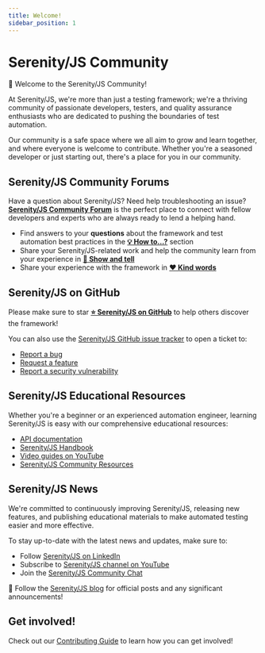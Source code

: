 ```yaml
---
title: Welcome!
sidebar_position: 1
---
```


# Serenity/JS Community

👋 Welcome to the Serenity/JS Community!

At Serenity/JS, we're more than just a testing framework;
we're a thriving community of passionate developers, testers, and quality assurance enthusiasts
who are dedicated to pushing the boundaries of test automation.

Our community is a safe space where we all aim to grow and learn together,
and where everyone is welcome to contribute. Whether you're a seasoned developer or just starting out,
there's a place for you in our community.

## Serenity/JS Community Forums

Have a question about Serenity/JS? Need help troubleshooting an issue?
[**Serenity/JS Community Forum**](https://github.com/orgs/serenity-js/discussions) is the perfect place to connect
with fellow developers and experts who are always ready to lend a helping hand.

- Find answers to your **questions** about the framework and test automation best practices in the [**💡 How to...?**](https://github.com/orgs/serenity-js/discussions/categories/how-to) section
- Share your Serenity/JS-related work and help the community learn from your experience in [**🙌 Show and tell**](https://github.com/orgs/serenity-js/discussions/categories/show-and-tell)
- Share your experience with the framework in [**❤️ Kind words**](https://github.com/orgs/serenity-js/discussions/categories/kind-words)

## Serenity/JS on GitHub

Please make sure to star [**⭐️ Serenity/JS on GitHub**](https://github.com/serenity-js/serenity-js) to help others discover the framework!

You can also use the [Serenity/JS GitHub issue tracker](https://github.com/serenity-js/serenity-js/issues) to open a ticket to:
- [Report a bug](https://github.com/serenity-js/serenity-js/issues/new?assignees=&labels=&projects=&template=bug_report.yml&title=Feature+X+fails+when+Y+happens)
- [Request a feature](https://github.com/serenity-js/serenity-js/issues/new?assignees=&labels=&projects=&template=feature_request.yml&title=Serenity%2FJS+should+...)
- [Report a security vulnerability](https://github.com/serenity-js/serenity-js/security/advisories/new)

## Serenity/JS Educational Resources

Whether you're a beginner or an experienced automation engineer, learning Serenity/JS is easy with our comprehensive educational resources:
- [API documentation](/api/core)
- [Serenity/JS Handbook](/handbook)
- [Video guides on YouTube](https://www.youtube.com/@serenity-js)
- [Serenity/JS Community Resources](/community/resources)

## Serenity/JS News

We're committed to continuously improving Serenity/JS, releasing new features,
and publishing educational materials to make automated testing easier and more effective.

To stay up-to-date with the latest news and updates, make sure to:

- Follow [Serenity/JS on LinkedIn](https://www.linkedin.com/company/serenity-js)
- Subscribe to [Serenity/JS channel on YouTube](https://www.youtube.com/@serenity-js)
- Join the [Serenity/JS Community Chat](https://matrix.to/#/#serenity-js:gitter.im)

📣 Follow the [Serenity/JS blog](/blog) for official posts and any significant announcements!

## Get involved!

Check out our [Contributing Guide](/community/contributing) to learn how you can get involved!
